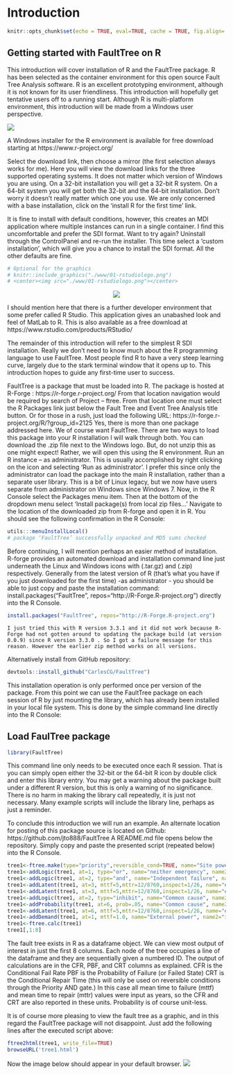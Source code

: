 # Introduction {#intro}

```r
knitr::opts_chunk$set(echo = TRUE, eval=TRUE, cache = TRUE, fig.align='center')
```

## Getting started with FaultTree on R  
This introduction will cover installation of R and the FaultTree package. R has been selected as the container environment for this open source Fault Tree Analysis software. R is an excellent prototyping environment, although it is not known for its user friendliness.  This introduction will hopefully get tentative users off to a running start.  Although R is multi-platform environment, this introduction will be made from a Windows user perspective.
 
![](./www/01-Rfundation.jpg)  

A Windows installer for the R environment is available for free download starting at https://www.r-project.org/

Select the download link, then choose a mirror (the first selection always works for me). Here you will view the download links for the three supported operating systems. It does not matter which version of Windows you are using. On a 32-bit installation you will get a 32-bit R system.  On a 64-bit system you will get both the 32-bit and the 64-bit installation. Don’t worry it doesn’t really matter which one you use. We are only concerned with a base installation, click on the ‘install R for the first time’ link.
 
It is fine to install with default conditions, however, this creates an MDI application where multiple instances can run in a single container.  I find this uncomfortable and prefer the SDI format. Want to try again? Uninstall through the ControlPanel and re-run the installer. This time select a ‘custom installation’, which will give you a chance to install the SDI format. All the other defaults are fine.
 
```r
# Optional for the graphics
# knitr::include_graphics("./www/01-rstudiologo.png")
# <center><img src="./www/01-rstudiologo.png"></center>
```
<center> ![](./www/01-rstudiologo.png) </center>  

I should mention here that there is a further developer environment that some prefer called R Studio.  This application gives an unabashed look and feel of MatLab to R. This is also available as a free download at https://www.rstudio.com/products/RStudio/  

The remainder of this introduction will refer to the simplest R SDI installation. Really we don’t need to know much about the R programming language to use FaultTree.  Most people find R to have a very steep learning curve, largely due to the stark terminal window that it opens up to.  This introduction hopes to guide any first-time user to success.
 
FaultTree is a package that must be loaded into R. The package is hosted at R-Forge :
https://r-forge.r-project.org/
From that location navigation would be required by search of Project –  ftree.  From that location one must select the R Packages link just below the Fault Tree and Event Tree Analysis title button. Or for those in a rush, just load the following URL:
https://r-forge.r-project.org/R/?group_id=2125
Yes, there is more than one package addressed here. We of course want FaultTree.  There are two ways to load this package into your R installation I will walk through both. You can download the .zip file next to the Windows logo. But, do not unzip this as one might expect! Rather, we will open this using the R environment. Run an R instance – as administrator. This is usually accomplished by right clicking on the icon and selecting ‘Run as administrator’. I prefer this since only the administrator can load the package into the main R installation, rather than a separate user library. This is a bit of Linux legacy, but we now have users separate from administrator on Windows since Windows 7. Now, in the R Console select the Packages menu item.  Then at the bottom of the dropdown menu select ‘Install package(s) from local zip files…’   Navigate to the location of the downloaded zip from R-forge and open it in R. You should see the following confirmation in the R Console:

```r
utils:::menuInstallLocal()
# package ‘FaultTree’ successfully unpacked and MD5 sums checked
```



Before continuing, I will mention perhaps an easier method of installation. R-forge provides an automated download and installation command line just underneath the Linux and Windows icons with (.tar.gz) and (.zip) respectively.  Generally from the latest version of R (that's what you have if you just downloaded for the first time) -as administrator - you should be able to just copy and paste the installation command:
install.packages("FaultTree", repos="http://R-Forge.R-project.org")
directly into the R Console.  

```r
install.packages("FaultTree", repos="http://R-Forge.R-project.org")
```


```block
I just tried this with R version 3.3.1 and it did not work because R-Forge had not gotten around to updating the package build (at version 0.0.9) since R version 3.3.0 . So I got a failure message for this reason. However the earlier zip method works on all versions.
```


Alternatively install from GitHub repository: 
```r
devtools::install_github("CarlesCG/FaultTree")
```

This installation operation is only performed once per version of the package.  From this point we can use the FaultTree package on each session of R by just mounting the library, which has already been installed in your local file system.  This is done by the simple command line directly into the R Console:

## Load FaulTree package
```r
library(FaultTree)
```

This command line only needs to be executed once each R session.  That is you can simply open either the 32-bit or the 64-bit R icon by double click and enter this library entry. You may get a warning about the package built under a different R version, but this is only a warning of no significance. There is no harm in making the library call repeatedly, it is just not necessary. Many example scripts will include the library line, perhaps as just a reminder.

To conclude this introduction we will run an example.  An alternate location for posting of this package source is located on Github:
https://github.com/jto888/FaultTree
A README.md file opens below the repository. Simply copy and paste the presented script (repeated below) into the R Console.
```r
tree1<-ftree.make(type="priority",reversible_cond=TRUE, name="Site power loss")
tree1<-addLogic(tree1, at=1, type="or", name="neither emergency", name2="generator operable")
tree1<-addLogic(tree1, at=2, type="and", name="Independent failure", name2="of generators")
tree1<-addLatent(tree1, at=3, mttf=5,mttr=12/8760,inspect=1/26, name="e-gen set fails")
tree1<-addLatent(tree1, at=3, mttf=5,mttr=12/8760,inspect=1/26, name="e-gen set fails")
tree1<-addLogic(tree1, at=2, type="inhibit", name="Common cause", name2="failure of generators")
tree1<-addProbability(tree1, at=6, prob=.05, name="Common cause", name2="beta factor")
tree1<-addLatent(tree1, at=6, mttf=5,mttr=12/8760,inspect=1/26, name="e-gen set fails")
tree1<-addDemand(tree1, at=1, mttf=1.0, name="External power", name2="interruption")
tree1<-ftree.calc(tree1)
tree1[,1:8]

```


The fault tree exists in R as a dataframe object. We can view most output of interest in just the first 8 columns. Each node of the tree occupies a line of the dataframe and they are sequentially given a numbered ID. The output of calculations are in the CFR, PBF, and CRT columns as explained.
CFR is the Conditional Fail Rate
PBF is the Probability of Failure (or Failed State)
CRT is the Conditional Repair Time (this will only be used on reversible conditions through the Priority AND gate.)
In this case all mean time to failure (mttf) and mean time to repair (mttr) values were input as years, so the CFR and CRT are also reported in these units.  Probability is of course unit-less.

It is of course more pleasing to view the fault tree as a graphic, and in this regard the FaultTree package will not disappoint.  Just add the following lines after the executed script above:

```r
ftree2html(tree1, write_file=TRUE)
browseURL('tree1.html')
```

Now the image below should appear in your default browser.
![](./www/01-ftree1.jpg)

